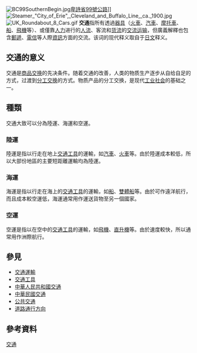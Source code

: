 {{Expand English|Traffic|time=2020-09-19T03:45:11+00:00}}
{{Expand language|ja|page=交通|time=2022-05-15}}
{{不是|沟通}}
[[File:BC99SouthernBegin.jpg|thumb]][[卑詩省99號公路|卑詩省99號公路]]]]
[[File:Steamer_"City_of_Erie",_Cleveland_and_Buffalo_Line,_ca._1900.jpg|thumb]]
[[File:UK_Roundabout_8_Cars.gif|thumb]]
'''交通'''指所有透過[[交通工具|器具]]（[[火車|火車]]、[[汽車|汽車]]、[[摩托車|摩托車]]、[[船|船]]、[[飛機|飛機]]等）、或僅靠[[人力|人力]]进行的[[人流|人流]]、客流和[[货流|货流]]的[[交流|交流]][[运输|运输]]，但廣義解釋也包含[[郵遞|郵遞]]、[[電信|電信]]等人際[[信息|資訊]]方面的交流。该词的现代释义取自于[[日文|日文]]释义。

== 交通的意义 ==
交通是[[商品交换|商品交换]]的先决条件。随着交通的改善，人类的物质生产逐步从自给自足的方式，过渡到[[分工交换|分工交换]]的方式。物质产品的分工交换，是现代[[工业社会|工业社会]]的基础之一。

== 種類 ==
交通大致可以分為陸運、海運和空運。

===陸運===
陸運是指以行走在地上[[交通工具|交通工具]]的運輸，如[[汽車|汽車]]、[[火車|火車]]等。由於陸運成本較低，所以大部份地區的主要短距離運輸均為陸運。

===海運===
海運是指以行走在海上的[[交通工具|交通工具]]的運輸，如[[船|船]]、[[雙體船|雙體船]]等。由於可作遠洋航行，而且成本較空運低，海運通常用作運送貨物至另一個國家。

===空運===
空運是指以在空中的[[交通工具|交通工具]]的運輸，如[[飛機|飛機]]、[[直升機|直升機]]等。由於速度較快，所以通常用作洲際航行。

== 參見 ==
* [[交通運輸|交通運輸]]
* [[交通工具|交通工具]]
* [[中華人民共和國交通|中華人民共和國交通]]
* [[中華民國交通|中華民國交通]]
* [[公共交通|公共交通]]
* [[道路通行方向|道路通行方向]]

==參考資料==
{{reflist}}

[[Category:交通|]]